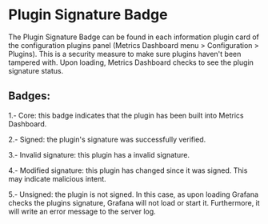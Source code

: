 
<Meta title="MDX|PluginSignatureBadge" component={PluginSignatureBadge} />

# Plugin Signature Badge

The Plugin Signature Badge can be found in each information plugin card of the configuration plugins panel (Metrics Dashboard menu > Configuration > Plugins).
This is a security measure to make sure plugins haven't been tampered with. Upon loading, Metrics Dashboard checks to see the plugin signature status.

## Badges:

1.- Core: this badge indicates that the plugin has been built into Metrics Dashboard.

<ExampleFrame>
  <PluginSignatureBadge status="internal" />
</ExampleFrame>

2.- Signed: the plugin's signature was successfully verified.

<ExampleFrame>
  <PluginSignatureBadge status="valid" />
</ExampleFrame>

3.- Invalid signature: this plugin has a invalid signature.

<ExampleFrame>
  <PluginSignatureBadge status="invalid" />
</ExampleFrame>

4.- Modified signature: this plugin has changed since it was signed. This may indicate malicious intent.

<ExampleFrame>
  <PluginSignatureBadge status="modified" />
</ExampleFrame>

5.- Unsigned: the plugin is not signed. In this case, as upon loading Grafana checks the plugins signature, Grafana will not load or start it. Furthermore, it will write an error message to the server log.

<ExampleFrame>
  <PluginSignatureBadge status="unsigned" />
</ExampleFrame>

<ArgTypes of={PluginSignatureBadge} />
